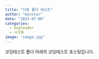 ```yaml
---
title: "다중 폴더 테스트"
author: "minstar"
date: "2023-07-06"
categories: 
  - bigleader
  - 시각화
image: "image.jpg"
---
```

코딩테스트 폴더 아래의 코딩테스트 포스팅입니다.

